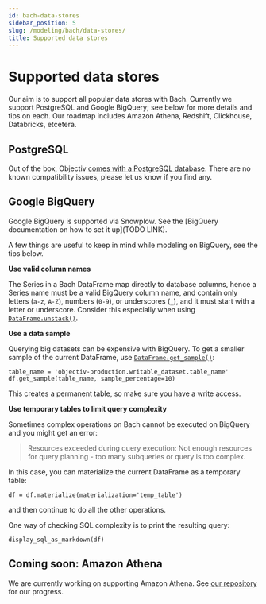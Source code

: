 ```yaml
---
id: bach-data-stores
sidebar_position: 5
slug: /modeling/bach/data-stores/
title: Supported data stores
---
```


# Supported data stores

Our aim is to support all popular data stores with Bach. Currently we support PostgreSQL and Google BigQuery;
see below for more details and tips on each. Our roadmap includes Amazon Athena, Redshift, Clickhouse,
Databricks, etcetera.

## PostgreSQL

Out of the box, Objectiv [comes with a PostgreSQL database](/docs/tracking/). There are no known
compatibility issues, please let us know if you find any.

## Google BigQuery

Google BigQuery is supported via Snowplow. See the [BigQuery documentation on how to set it up](TODO LINK).

A few things are useful to keep in mind while modeling on BigQuery, see the tips below.

**Use valid column names**

The Series in a Bach DataFrame map directly to database columns, hence a Series name must be a valid
BigQuery column name, and contain only letters (`a-z`, `A-Z`), numbers (`0-9`), or underscores (`_`), and
it must start with a letter or underscore. Consider this especially when using
[`DataFrame.unstack()`](/modeling/bach/api-reference/DataFrame/bach.DataFrame.unstack.mdx).

**Use a data sample**

Querying big datasets can be expensive with BigQuery. To get a smaller sample of the current DataFrame,
use [`DataFrame.get_sample()`](/modeling/bach/api-reference/DataFrame/bach.DataFrame.get_sample.mdx):

```console
table_name = 'objectiv-production.writable_dataset.table_name'
df.get_sample(table_name, sample_percentage=10)
```

This creates a permanent table, so make sure you have a write access.

**Use temporary tables to limit query complexity**

Sometimes complex operations on Bach cannot be executed on BigQuery and you might get an error:

> Resources exceeded during query execution: Not enough resources for query planning - too many
> subqueries or query is too complex.

In this case, you can materialize the current DataFrame as a temporary table:

```console
df = df.materialize(materialization='temp_table')
```

and then continue to do all the other operations.

One way of checking SQL complexity is to print the resulting query:

```console
display_sql_as_markdown(df)
```

## Coming soon: Amazon Athena

We are currently working on supporting Amazon Athena. See
[our repository](https://github.com/objectiv/objectiv-analytics) for our progress.
